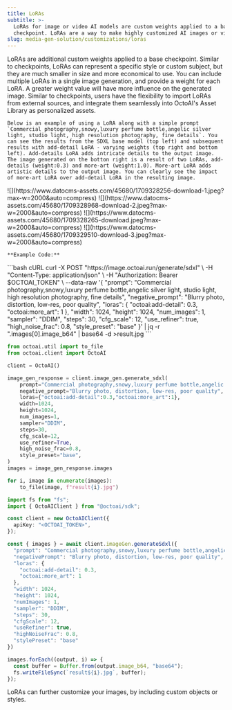 ```yaml
---
title: LoRAs
subtitle: >-
  LoRAs for image or video AI models are custom weights applied to a base
  checkpoint. LoRAs are a way to make highly customized AI images or videos.
slug: media-gen-solution/customizations/loras
---
```


 LoRAs are additional custom weights applied to a base checkpoint. Similar to checkpoints, LoRAs can represent a specific style or custom subject, but they are much smaller in size and more economical to use. You can include multiple LoRAs in a single image generation, and provide a weight for each LoRA. A greater weight value will have more influence on the generated image. Similar to checkpoints, users have the flexibility to import LoRAs from external sources, and integrate them seamlessly into OctoAI's Asset Library as personalized assets.

    Below is an example of using a LoRA along with a simple prompt `Commercial photography,snowy,luxury perfume bottle,angelic silver light, studio light, high resolution photography, fine details`. You can see the results from the SDXL base model (top left) and subsequent results with add-detail LoRA - varying weights (top right and bottom left). Add-details LoRA adds intricate details to the output image. The image generated on the botton right is a result of two LoRAs, add-details (weight:0.3) and more-art (weight:1.0). More-art LoRA adds artistic details to the output image. You can clearly see the impact of more-art LoRA over add-detail LoRA in the resulting image.

<CardGroup cols={2}>
  <Card title="Using SDXL without LoRA">
 ![](https://www.datocms-assets.com/45680/1709328256-download-1.jpeg?max-w=2000&auto=compress)
  </Card>
  <Card title="Using add-detail LoRA:0.5">
 ![](https://www.datocms-assets.com/45680/1709328968-download-2.jpeg?max-w=2000&auto=compress)
 </Card>
  <Card title="Using add-detail LoRA:1.0">
 ![](https://www.datocms-assets.com/45680/1709328265-download.jpeg?max-w=2000&auto=compress)
  </Card>
   <Card title="add-detail:0.3, more-art LoRA:1.0">
 ![](https://www.datocms-assets.com/45680/1709329510-download-3.jpeg?max-w=2000&auto=compress)
  </Card>

</CardGroup>

    **Example Code:**
<CodeGroup>
```bash cURL
curl -X POST "https://image.octoai.run/generate/sdxl" \
    -H "Content-Type: application/json" \
    -H "Authorization: Bearer $OCTOAI_TOKEN" \
    --data-raw '{
        "prompt": "Commercial photography,snowy,luxury perfume bottle,angelic silver light, studio light, high resolution photography, fine details",
        "negative_prompt": "Blurry photo, distortion, low-res, poor quality",
        "loras": {
            "octoai:add-detail": 0.3,
            "octoai:more_art": 1
        },
        "width": 1024,
        "height": 1024,
        "num_images": 1,
        "sampler": "DDIM",
        "steps": 30,
        "cfg_scale": 12,
        "use_refiner": true,
        "high_noise_frac": 0.8,
        "style_preset": "base"
    }' | jq -r ".images[0].image_b64" | base64 -d >result.jpg
```

```Python Python
from octoai.util import to_file
from octoai.client import OctoAI

client = OctoAI()

image_gen_response = client.image_gen.generate_sdxl(
    prompt="Commercial photography,snowy,luxury perfume bottle,angelic silver light, studio light, high resolution photography, fine details",
    negative_prompt="Blurry photo, distortion, low-res, poor quality",
    loras={"octoai:add-detail":0.3,"octoai:more_art":1},
    width=1024,
    height=1024,
    num_images=1,
    sampler="DDIM",
    steps=30,
    cfg_scale=12,
    use_refiner=True,
    high_noise_frac=0.8,
    style_preset="base",
)
images = image_gen_response.images

for i, image in enumerate(images):
    to_file(image, f"result{i}.jpg")
```
```typescript Typescript
import fs from "fs";
import { OctoAIClient } from "@octoai/sdk";

const client = new OctoAIClient({
  apiKey: "<OCTOAI_TOKEN>",
});

const { images } = await client.imageGen.generateSdxl({
  "prompt": "Commercial photography,snowy,luxury perfume bottle,angelic silver light, studio light, high resolution photography, fine details",
  "negativePrompt": "Blurry photo, distortion, low-res, poor quality",
  "loras": {
    "octoai:add-detail": 0.3,
    "octoai:more_art": 1
  },
  "width": 1024,
  "height": 1024,
  "numImages": 1,
  "sampler": "DDIM",
  "steps": 30,
  "cfgScale": 12,
  "useRefiner": true,
  "highNoiseFrac": 0.8,
  "stylePreset": "base"
})

images.forEach((output, i) => {
  const buffer = Buffer.from(output.image_b64, "base64");
  fs.writeFileSync(`result${i}.jpg`, buffer);
});
```
</CodeGroup>

  LoRAs can further customize your images, by including custom objects or styles.